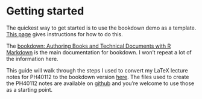 # Getting started {#getting-started}

The quickest way to get started is to use the bookdown demo as a template. [This page](https://bookdown.org/yihui/bookdown/get-started.html) gives instructions for how to do this.

The [bookdown: Authoring Books and Technical Documents with R Markdown](https://bookdown.org/yihui/bookdown/) is the main documentation for bookdown. I won't repeat a lot of the information here. 

This guide will walk through the steps I used to convert my LaTeX lecture notes for PH40112 to the bookdown version [here](https://vickyscowcroft.github.io/PH40112_rmd/). The files used to create the PH40112 notes are available on [github](https://github.com/vickyscowcroft/PH40112_rmd) and you're welcome to use those as a starting point. 


